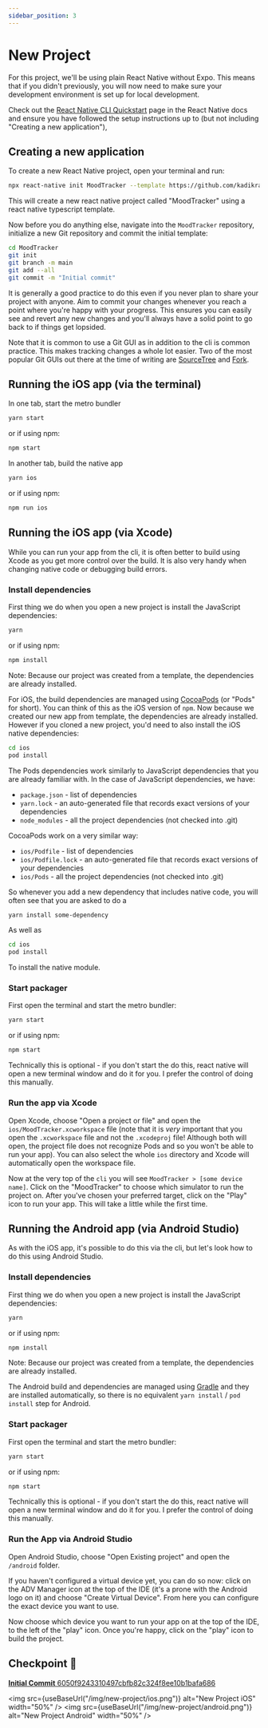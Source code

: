 ```yaml
---
sidebar_position: 3
---
```



# New Project

For this project, we'll be using plain React Native without Expo. This means that if you didn't previously, you will now need to make sure your development environment is set up for local development.

Check out the [React Native CLI Quickstart](https://reactnative.dev/docs/environment-setup) page in the React Native docs and ensure you have followed the setup instructions up to (but not including "Creating a new application"),

## Creating a new application

To create a new React Native project, open your terminal and run:

```sh
npx react-native init MoodTracker --template https://github.com/kadikraman/react-native-template.git
```

This will create a new react native project called "MoodTracker" using a react native typescript template.

Now before you do anything else, navigate into the `MoodTracker` repository, initialize a new Git repository and commit the initial template:

```sh
cd MoodTracker
git init
git branch -m main
git add --all
git commit -m "Initial commit"
```

It is generally a good practice to do this even if you never plan to share your project with anyone. Aim to commit your changes whenever you reach a point where you're happy with your progress. This ensures you can easily see and revert any new changes and you'll always have a solid point to go back to if things get lopsided.

Note that it is common to use a Git GUI as in addition to the cli is common practice. This makes tracking changes a whole lot easier. Two of the most popular Git GUIs out there at the time of writing are [SourceTree](https://www.sourcetreeapp.com/) and [Fork](https://git-fork.com/).

## Running the iOS app (via the terminal)

In one tab, start the metro bundler

```sh
yarn start
```

or if using npm:

```sh
npm start
```

In another tab, build the native app

```sh
yarn ios
```

or if using npm:

```sh
npm run ios
```

## Running the iOS app (via Xcode)

While you can run your app from the cli, it is often better to build using Xcode as you get more control over the build. It is also very handy when changing native code or debugging build errors.

### Install dependencies

First thing we do when you open a new project is install the JavaScript dependencies:

```sh
yarn
```

or if using npm:

```sh
npm install
```

Note: Because our project was created from a template, the dependencies are already installed.

For iOS, the build dependencies are managed using [CocoaPods](https://cocoapods.org/) (or "Pods" for short). You can think of this as the iOS version of `npm`. Now because we created our new app from template, the dependencies are already installed. However if you cloned a new project, you'd need to also install the iOS native dependencies:

```sh
cd ios
pod install
```

The Pods dependencies work similarly to JavaScript dependencies that you are already familiar with. In the case of JavaScript dependencies, we have:

- `package.json` - list of dependencies
- `yarn.lock` - an auto-generated file that records exact versions of your dependencies
- `node_modules` - all the project dependencies (not checked into .git)

CocoaPods work on a very similar way:

- `ios/Podfile` - list of dependencies
- `ios/Podfile.lock` - an auto-generated file that records exact versions of your dependencies
- `ios/Pods` - all the project dependencies (not checked into .git)

So whenever you add a new dependency that includes native code, you will often see that you are asked to do a

```sh
yarn install some-dependency
```

As well as

```sh
cd ios
pod install
```

To install the native module.

### Start packager

First open the terminal and start the metro bundler:

```sh
yarn start
```

or if using npm:

```sh
npm start
```

Technically this is optional - if you don't start the do this, react native will open a new terminal window and do it for you. I prefer the control of doing this manually.

### Run the app via Xcode

Open Xcode, choose "Open a project or file" and open the `ios/MoodTracker.xcworkspace` file (note that it is _very_ important that you open the `.xcworkspace` file and not the `.xcodeproj` file! Although both will open, the project file does not recognize Pods and so you won't be able to run your app). You can also select the whole `ios` directory and Xcode will automatically open the workspace file.

Now at the very top of the `cli` you will see `MoodTracker > [some device name]`. Click on the "MoodTracker" to choose which simulator to run the project on. After you've chosen your preferred target, click on the "Play" icon to run your app. This will take a little while the first time.

## Running the Android app (via Android Studio)

As with the iOS app, it's possible to do this via the cli, but let's look how to do this using Android Studio.

### Install dependencies

First thing we do when you open a new project is install the JavaScript dependencies:

```sh
yarn
```

or if using npm:

```sh
npm install
```

Note: Because our project was created from a template, the dependencies are already installed.

The Android build and dependencies are managed using [Gradle](https://gradle.org/) and they are installed automatically, so there is no equivalent `yarn install` / `pod install` step for Android.

### Start packager

First open the terminal and start the metro bundler:

```sh
yarn start
```

or if using npm:

```sh
npm start
```

Technically this is optional - if you don't start the do this, react native will open a new terminal window and do it for you. I prefer the control of doing this manually.

### Run the App via Android Studio

Open Android Studio, choose "Open Existing project" and open the `/android` folder.

If you haven't configured a virtual device yet, you can do so now: click on the ADV Manager icon at the top of the IDE (it's a prone with the Android logo on it) and choose "Create Virtual Device". From here you can configure the exact device you want to use.

Now choose which device you want to run your app on at the top of the IDE, to the left of the "play" icon. Once you're happy, click on the "play" icon to build the project.

## Checkpoint 🔗

[**Initial Commit** 6050f9243310497cbfb82c324f8ee10b1bafa686](https://github.com/kadikraman/mood-tracker/commit/6050f9243310497cbfb82c324f8ee10b1bafa686)

<img
  src={useBaseUrl("/img/new-project/ios.png")}
  alt="New Project iOS"
  width="50%"
/>
<img
  src={useBaseUrl("/img/new-project/android.png")}
  alt="New Project Android"
  width="50%"
/>
